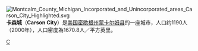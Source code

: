 [[File:Montcalm_County_Michigan_Incorporated_and_Unincorporated_areas_Carson_City_Highlighted.svg|right]]
'''卡森城'''（'''Carson City'''）是[[美国|美国]][[密歇根州|密歇根州]][[蒙卡尔姆县_(密歇根州)|蒙卡尔姆县]]的一座城市，人口约1190人（2000年），人口密度為1670.8人／平方英里。

{{Michigan-stub}}

[[Category:密歇根州城市|C]]